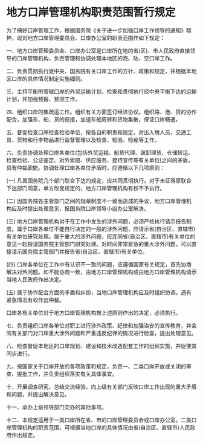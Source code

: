 # 地方口岸管理机构职责范围暂行规定

  

为了搞好口岸管理工作，根据国务院《关于进一步加强口岸工作领导的通知》精神，现对地方口岸管理委员会、口岸办公室的职责范围作如下规定：

一、地方口岸管理委员会、口岸办公室是口岸所在地的省(区)、市人民政府直接领导的口岸管理机构，负责管理和协调处理本地区的海、陆、空口岸工作。

二、负责贯彻执行党中央、国务院有关口岸工作的方针、政策和规定，并根据本地区口岸的具体情况制定实施细则。

三、主持平衡所管辖口岸的外贸运输计划，检查和贯彻执行经中央平衡下达的运输计划，并加强预报、预测工作。

四、组织口岸的集疏运工作。组织有关方面签订经济协议。组织路、港、贸的协作配合，加强车、船、货的衔接，加速车船周转和货物集散，保证口岸畅通。

五、督促检查口岸检查检验单位，按各自的职责和规定，对出入境人员、交通工具、货物和行李物品进行监督管理以及检查、检验、检疫等工作。

六、负责协调处理口岸各单位(包括外贸运输、船货代理、装卸理货、仓储转运、检查检验、公证鉴定、对外索赔、供应服务、接待宣传等有关单位)之间的矛盾，具有仲裁职能。协调处理口岸各单位矛盾时，应遵循以下几项原则：

(一) 凡属国务院几个部门联合下达的规定，应共同贯彻执行。对于未征得原联合下达部门同意，单方改变规定的，地方口岸管理机构有权不予执行。

(二) 因国务院各主管部门之间的规章制度不一致而造成的争议，地方口岸管理机构应及时提出处理意见，报国务院口岸领导小组办公室解决。

(三) 地方口岸管理机构对于在工作中发生的涉外问题，必须严格执行请示报告制度。属于口岸各单位不能自行决定的一般的涉外问题，应请示省(自治区、直辖市)有关单位研究处理。属于重大的涉外问题，应连同省(自治区、直辖市)有关单位的意见一起报请国务院主管部门研究处理。对时间非常紧急的重大涉外问题，可以直接请示国务院主管部门并报告省(自治区、直辖市)有关单位。

(四) 口岸各单位在工作中有认识不一致的问题，应遵循国家有关规定，首先协商解决对外问题。如不能协商一致，由地方口岸管理机构或由地方口岸管理机构请示当地人民政府作出决定。

(五) 属于协作配合方面的矛盾和纠纷，当地口岸管理机构应及时组织协调，遇有紧急情况有权作出仲裁。

口岸各有关单位对于地方口岸管理机构按上述原则作出的决定，必须执行。

七、负责组织口岸各单位对职工进行涉外政策、纪律和加强治安的宣传教育，并会同有关部门对口岸重大涉外问题和严重违反纪律的情况进行检查，提出处理意见。

八、检查督促本地区的口岸规划、建设和技术改造配套工作的组织实施，并促使其同步进行。

九、按国家关于口岸开放的各项政策和规定，负责一、二类口岸开放或关闭的审查、报批工作，并负责组织落实有关具体事宜。

十、开展调查研究，总结交流经验，向上级有关部门反映口岸工作出现的重大矛盾和问题，并提出解决意见。

十一、承办上级领导部门交办的其他事项。

十二、本规定适用于一类口岸所在省、市的口岸管理委员会或口岸办公室。二类口岸管理机构的职责范围，可根据当地口岸的具体情况由省(自治区、直辖市)人民政府作出规定。